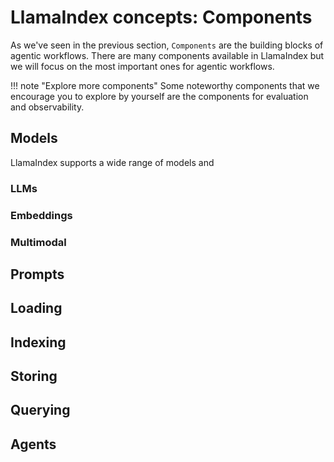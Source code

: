 # LlamaIndex concepts: Components

As we've seen in the previous section, `Components` are the building blocks of agentic workflows. There are many components available in LlamaIndex but we will focus on the most important ones for agentic workflows.

!!! note "Explore more components"
    Some noteworthy components that we encourage you to explore by yourself are the components for evaluation and observability.

## Models

LlamaIndex supports a wide range of models and 

### LLMs

### Embeddings

### Multimodal

## Prompts

## Loading

## Indexing

## Storing

## Querying

## Agents
